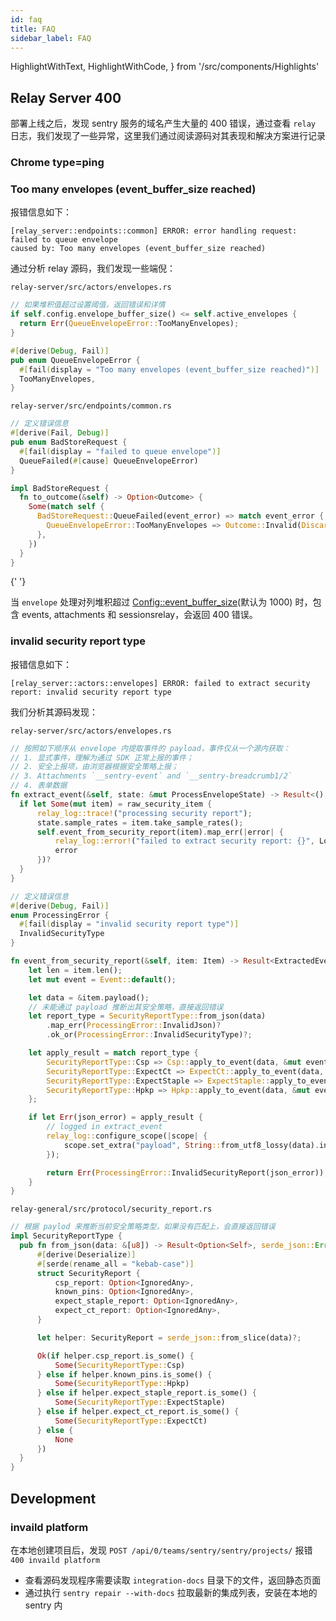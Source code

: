 ```yaml
---
id: faq
title: FAQ
sidebar_label: FAQ
---
```


  HighlightWithText,
  HighlightWithCode,
} from '/src/components/Highlights'

## Relay Server 400

部署上线之后，发现 sentry 服务的域名产生大量的 400 错误，通过查看 `relay` 日志，我们发现了一些异常，这里我们通过阅读源码对其表现和解决方案进行记录

### Chrome type=ping

### Too many envelopes (event_buffer_size reached)

报错信息如下：

```
[relay_server::endpoints::common] ERROR: error handling request: failed to queue envelope
caused by: Too many envelopes (event_buffer_size reached)
```

通过分析 relay 源码，我们发现一些端倪：

`relay-server/src/actors/envelopes.rs`

```rs
// 如果堆积值超过设置阈值，返回错误和详情
if self.config.envelope_buffer_size() <= self.active_envelopes {
  return Err(QueueEnvelopeError::TooManyEnvelopes);
}

#[derive(Debug, Fail)]
pub enum QueueEnvelopeError {
  #[fail(display = "Too many envelopes (event_buffer_size reached)")]
  TooManyEnvelopes,
}
```

`relay-server/src/endpoints/common.rs`

```rs
// 定义错误信息
#[derive(Fail, Debug)]
pub enum BadStoreRequest {
  #[fail(display = "failed to queue envelope")]
  QueueFailed(#[cause] QueueEnvelopeError)
}

impl BadStoreRequest {
  fn to_outcome(&self) -> Option<Outcome> {
    Some(match self {
      BadStoreRequest::QueueFailed(event_error) => match event_error {
        QueueEnvelopeError::TooManyEnvelopes => Outcome::Invalid(DiscardReason::Internal),
      },
    })
  }
}
```

<HighlightWithText text="原因" />{' '}

当 `envelope` 处理对列堆积超过 [Config::event_buffer_size](https://docs.sentry.io/product/relay/options/)(默认为 1000) 时，包含 events, attachments 和 sessionsrelay，会返回 400 错误。

### invalid security report type

报错信息如下：

```
[relay_server::actors::envelopes] ERROR: failed to extract security report: invalid security report type
```

我们分析其源码发现：

`relay-server/src/actors/envelopes.rs`

```rs
// 按照如下顺序从 envelope 内提取事件的 payload，事件仅从一个源内获取：
// 1. 显式事件，理解为通过 SDK 正常上报的事件；
// 2. 安全上报项，由浏览器根据安全策略上报；
// 3. Attachments `__sentry-event` and `__sentry-breadcrumb1/2`
// 4. 表单数据
fn extract_event(&self, state: &mut ProcessEnvelopeState) -> Result<(), ProcessingError> {
  if let Some(mut item) = raw_security_item {
      relay_log::trace!("processing security report");
      state.sample_rates = item.take_sample_rates();
      self.event_from_security_report(item).map_err(|error| {
          relay_log::error!("failed to extract security report: {}", LogError(&error));
          error
      })?
  }
}

// 定义错误信息
#[derive(Debug, Fail)]
enum ProcessingError {
  #[fail(display = "invalid security report type")]
  InvalidSecurityType
}

fn event_from_security_report(&self, item: Item) -> Result<ExtractedEvent, ProcessingError> {
    let len = item.len();
    let mut event = Event::default();

    let data = &item.payload();
    // 未能通过 payload 推断出其安全策略，直接返回错误
    let report_type = SecurityReportType::from_json(data)
        .map_err(ProcessingError::InvalidJson)?
        .ok_or(ProcessingError::InvalidSecurityType)?;

    let apply_result = match report_type {
        SecurityReportType::Csp => Csp::apply_to_event(data, &mut event),
        SecurityReportType::ExpectCt => ExpectCt::apply_to_event(data, &mut event),
        SecurityReportType::ExpectStaple => ExpectStaple::apply_to_event(data, &mut event),
        SecurityReportType::Hpkp => Hpkp::apply_to_event(data, &mut event),
    };

    if let Err(json_error) = apply_result {
        // logged in extract_event
        relay_log::configure_scope(|scope| {
            scope.set_extra("payload", String::from_utf8_lossy(data).into());
        });

        return Err(ProcessingError::InvalidSecurityReport(json_error));
    }
}
```

`relay-general/src/protocol/security_report.rs`

```rs
// 根据 paylod 来推断当前安全策略类型，如果没有匹配上，会直接返回错误
impl SecurityReportType {
  pub fn from_json(data: &[u8]) -> Result<Option<Self>, serde_json::Error> {
      #[derive(Deserialize)]
      #[serde(rename_all = "kebab-case")]
      struct SecurityReport {
          csp_report: Option<IgnoredAny>,
          known_pins: Option<IgnoredAny>,
          expect_staple_report: Option<IgnoredAny>,
          expect_ct_report: Option<IgnoredAny>,
      }

      let helper: SecurityReport = serde_json::from_slice(data)?;

      Ok(if helper.csp_report.is_some() {
          Some(SecurityReportType::Csp)
      } else if helper.known_pins.is_some() {
          Some(SecurityReportType::Hpkp)
      } else if helper.expect_staple_report.is_some() {
          Some(SecurityReportType::ExpectStaple)
      } else if helper.expect_ct_report.is_some() {
          Some(SecurityReportType::ExpectCt)
      } else {
          None
      })
  }
}
```

## Development

### invaild platform

在本地创建项目后，发现 `POST /api/0/teams/sentry/sentry/projects/` 报错 `400 invaild platform`

- 查看源码发现程序需要读取 `integration-docs` 目录下的文件，返回静态页面
- 通过执行 `sentry repair --with-docs` 拉取最新的集成列表，安装在本地的 sentry 内
